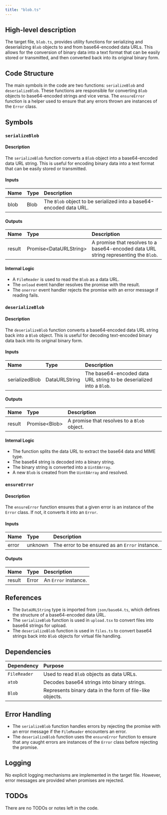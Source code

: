 ```yaml
---
title: "blob.ts"
---
```


## High-level description

The target file, `blob.ts`, provides utility functions for serializing and deserializing `Blob` objects to and from base64-encoded data URLs. This allows for the conversion of binary data into a text format that can be easily stored or transmitted, and then converted back into its original binary form.

## Code Structure

The main symbols in the code are two functions: `serializeBlob` and `deserializeBlob`. These functions are responsible for converting `Blob` objects to base64-encoded strings and vice versa. The `ensureError` function is a helper used to ensure that any errors thrown are instances of the `Error` class.

## Symbols

### `serializeBlob`
#### Description
The `serializeBlob` function converts a `Blob` object into a base64-encoded data URL string. This is useful for encoding binary data into a text format that can be easily stored or transmitted.

#### Inputs
| Name | Type | Description |
|:-----|:-----|:------------|
| blob | Blob | The `Blob` object to be serialized into a base64-encoded data URL. |

#### Outputs
| Name | Type | Description |
|:-----|:-----|:------------|
| result | Promise&lt;DataURLString&gt; | A promise that resolves to a base64-encoded data URL string representing the `Blob`. |

#### Internal Logic
- A `FileReader` is used to read the `Blob` as a data URL.
- The `onload` event handler resolves the promise with the result.
- The `onerror` event handler rejects the promise with an error message if reading fails.

### `deserializeBlob`
#### Description
The `deserializeBlob` function converts a base64-encoded data URL string back into a `Blob` object. This is useful for decoding text-encoded binary data back into its original binary form.

#### Inputs
| Name | Type | Description |
|:-----|:-----|:------------|
| serializedBlob | DataURLString | The base64-encoded data URL string to be deserialized into a `Blob`. |

#### Outputs
| Name | Type | Description |
|:-----|:-----|:------------|
| result | Promise&lt;Blob&gt; | A promise that resolves to a `Blob` object. |

#### Internal Logic
- The function splits the data URL to extract the base64 data and MIME type.
- The base64 string is decoded into a binary string.
- The binary string is converted into a `Uint8Array`.
- A new `Blob` is created from the `Uint8Array` and resolved.

### `ensureError`
#### Description
The `ensureError` function ensures that a given error is an instance of the `Error` class. If not, it converts it into an `Error`.

#### Inputs
| Name | Type | Description |
|:-----|:-----|:------------|
| error | unknown | The error to be ensured as an `Error` instance. |

#### Outputs
| Name | Type | Description |
|:-----|:-----|:------------|
| result | Error | An `Error` instance. |

## References

- The `DataURLString` type is imported from `json/base64.ts`, which defines the structure of a base64-encoded data URL.
- The `serializeBlob` function is used in `upload.tsx` to convert files into base64 strings for upload.
- The `deserializeBlob` function is used in `files.ts` to convert base64 strings back into `Blob` objects for virtual file handling.

## Dependencies

| Dependency | Purpose |
|:-----------|:--------|
| `FileReader` | Used to read `Blob` objects as data URLs. |
| `atob` | Decodes base64 strings into binary strings. |
| `Blob` | Represents binary data in the form of file-like objects. |

## Error Handling

- The `serializeBlob` function handles errors by rejecting the promise with an error message if the `FileReader` encounters an error.
- The `deserializeBlob` function uses the `ensureError` function to ensure that any caught errors are instances of the `Error` class before rejecting the promise.

## Logging

No explicit logging mechanisms are implemented in the target file. However, error messages are provided when promises are rejected.

## TODOs

There are no TODOs or notes left in the code.